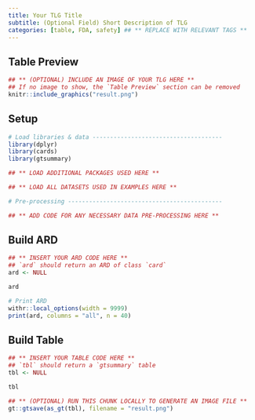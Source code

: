 ```yaml
---
title: Your TLG Title
subtitle: (Optional Field) Short Description of TLG
categories: [table, FDA, safety] ## ** REPLACE WITH RELEVANT TAGS **
---
```


::: panel-tabset
## Table Preview

```r
## ** (OPTIONAL) INCLUDE AN IMAGE OF YOUR TLG HERE **
## If no image to show, the `Table Preview` section can be removed
knitr::include_graphics("result.png")
```

## Setup

```r
# Load libraries & data -------------------------------------
library(dplyr)
library(cards)
library(gtsummary)

## ** LOAD ADDITIONAL PACKAGES USED HERE **

## ** LOAD ALL DATASETS USED IN EXAMPLES HERE **

# Pre-processing --------------------------------------------

## ** ADD CODE FOR ANY NECESSARY DATA PRE-PROCESSING HERE **
```

## Build ARD

```r
## ** INSERT YOUR ARD CODE HERE **
## `ard` should return an ARD of class `card`
ard <- NULL

ard
```

```r
# Print ARD
withr::local_options(width = 9999)
print(ard, columns = "all", n = 40)
```

## Build Table

```r
## ** INSERT YOUR TABLE CODE HERE **
## `tbl` should return a `gtsummary` table
tbl <- NULL

tbl
```

```r
## ** (OPTIONAL) RUN THIS CHUNK LOCALLY TO GENERATE AN IMAGE FILE **
gt::gtsave(as_gt(tbl), filename = "result.png")
```

```r
```
:::
